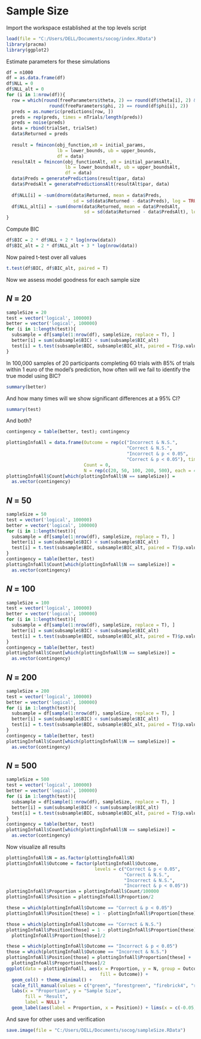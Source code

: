 # Sample Size

Import the workspace established at the top levels script

```r
load(file = "C:/Users/DELL/Documents/socog/index.RData")
library(pracma)
library(ggplot2)
```

Estimate parameters for these simulations

```r
df = n1000
df = as.data.frame(df)
df$NLL = 0
df$NLL_alt = 0
for (i in 1:nrow(df)){
  row = which(round(freeParameters$theta, 2) == round(df$theta[i], 2) & 
                round(freeParameters$phi, 2) == round(df$phi[i], 2))
  preds = as.numeric(predictions[row, ])
  preds = rep(preds, times = nTrials/length(preds))
  preds = noise(preds)
  data = rbind(trialSet, trialSet)
  data$Returned = preds
  
  result = fmincon(obj_function,x0 = initial_params,
                   lb = lower_bounds, ub = upper_bounds,
                   df = data)
  resultAlt = fmincon(obj_functionAlt, x0 = initial_paramsAlt,
                      lb = lower_boundsAlt, ub = upper_boundsAlt,
                      df = data)
  data$Preds = generatePredictions(result$par, data)
  data$PredsAlt = generatePredictionsAlt(resultAlt$par, data)
  
  df$NLL[i] = -sum(dnorm(data$Returned, mean = data$Preds, 
                         sd = sd(data$Returned - data$Preds), log = TRUE))
  df$NLL_alt[i] = -sum(dnorm(data$Returned, mean = data$PredsAlt, 
                             sd = sd(data$Returned - data$PredsAlt), log = TRUE))
}
```

Compute BIC

```r
df$BIC = 2 * df$NLL + 2 * log(nrow(data))
df$BIC_alt = 2 * df$NLL_alt + 3 * log(nrow(data))
```

Now paired t-test over all values

```r
t.test(df$BIC, df$BIC_alt, paired = T)
```

Now we assess model goodness for each sample size

## ***N*** **= 20**

```r
sampleSize = 20
test = vector('logical', 100000)
better = vector('logical', 100000)
for (i in 1:length(test)){
  subsample = df[sample(1:nrow(df), sampleSize, replace = T), ]
  better[i] = sum(subsample$BIC) < sum(subsample$BIC_alt)
  test[i] = t.test(subsample$BIC, subsample$BIC_alt, paired = T)$p.value < 0.05
}
```

In 100,000 samples of 20 participants completing 60 trials with 85% of trials within 1 euro of the model's prediction, how often will we fail to identify the true model using BIC?

```r
summary(better)
```

And how many times will we show significant differences at a 95% CI?

```r
summary(test)
```

And both?

```r
contingency = table(better, test); contingency
```

```r
plottingInfoAll = data.frame(Outcome = rep(c("Incorrect & N.S.", 
                                             "Correct & N.S.", 
                                             "Incorrect & p < 0.05",
                                             "Correct & p < 0.05"), times = 5),
                             Count = 0,
                             N = rep(c(20, 50, 100, 200, 500), each = 4))
plottingInfoAll$Count[which(plottingInfoAll$N == sampleSize)] = 
  as.vector(contingency)
```

## ***N*** **= 50**

```r
sampleSize = 50
test = vector('logical', 100000)
better = vector('logical', 100000)
for (i in 1:length(test)){
  subsample = df[sample(1:nrow(df), sampleSize, replace = T), ]
  better[i] = sum(subsample$BIC) < sum(subsample$BIC_alt)
  test[i] = t.test(subsample$BIC, subsample$BIC_alt, paired = T)$p.value < 0.05
}
contingency = table(better, test)
plottingInfoAll$Count[which(plottingInfoAll$N == sampleSize)] = 
  as.vector(contingency)
```

## ***N*** **= 100**

```r
sampleSize = 100
test = vector('logical', 100000)
better = vector('logical', 100000)
for (i in 1:length(test)){
  subsample = df[sample(1:nrow(df), sampleSize, replace = T), ]
  better[i] = sum(subsample$BIC) < sum(subsample$BIC_alt)
  test[i] = t.test(subsample$BIC, subsample$BIC_alt, paired = T)$p.value < 0.05
}
contingency = table(better, test)
plottingInfoAll$Count[which(plottingInfoAll$N == sampleSize)] = 
  as.vector(contingency)
```

## ***N*** **= 200**

```r
sampleSize = 200
test = vector('logical', 100000)
better = vector('logical', 100000)
for (i in 1:length(test)){
  subsample = df[sample(1:nrow(df), sampleSize, replace = T), ]
  better[i] = sum(subsample$BIC) < sum(subsample$BIC_alt)
  test[i] = t.test(subsample$BIC, subsample$BIC_alt, paired = T)$p.value < 0.05
}
contingency = table(better, test)
plottingInfoAll$Count[which(plottingInfoAll$N == sampleSize)] = 
  as.vector(contingency)
```

## ***N*** **= 500**

```r
sampleSize = 500
test = vector('logical', 100000)
better = vector('logical', 100000)
for (i in 1:length(test)){
  subsample = df[sample(1:nrow(df), sampleSize, replace = T), ]
  better[i] = sum(subsample$BIC) < sum(subsample$BIC_alt)
  test[i] = t.test(subsample$BIC, subsample$BIC_alt, paired = T)$p.value < 0.05
}
contingency = table(better, test)
plottingInfoAll$Count[which(plottingInfoAll$N == sampleSize)] = 
  as.vector(contingency)
```

Now visualize all results

```r
plottingInfoAll$N = as.factor(plottingInfoAll$N)
plottingInfoAll$Outcome = factor(plottingInfoAll$Outcome,
                                 levels = c("Correct & p < 0.05",
                                            "Correct & N.S.", 
                                            "Incorrect & N.S.",
                                            "Incorrect & p < 0.05"))
plottingInfoAll$Proportion = plottingInfoAll$Count/100000
plottingInfoAll$Position = plottingInfoAll$Proportion/2

these = which(plottingInfoAll$Outcome == "Correct & p < 0.05")
plottingInfoAll$Position[these] = 1 - plottingInfoAll$Proportion[these]/2

those = which(plottingInfoAll$Outcome == "Correct & N.S.")
plottingInfoAll$Position[those] = 1 - plottingInfoAll$Proportion[these] -
  plottingInfoAll$Proportion[those]/2

these = which(plottingInfoAll$Outcome == "Incorrect & p < 0.05")
those = which(plottingInfoAll$Outcome == "Incorrect & N.S.")
plottingInfoAll$Position[those] = plottingInfoAll$Proportion[these] +
  plottingInfoAll$Proportion[those]/2
ggplot(data = plottingInfoAll, aes(x = Proportion, y = N, group = Outcome,
                                   fill = Outcome)) + 
  geom_col() + theme_minimal() + 
  scale_fill_manual(values = c("green", "forestgreen", "firebrick4", "red")) +
  labs(x = "Proportion", y = "Sample Size", 
       fill = "Result",
       label = NULL) + 
  geom_label(aes(label = Proportion, x = Position)) + lims(x = c(-0.05, 1.05))
```

And save for other uses and verification

```r
save.image(file = "C:/Users/DELL/Documents/socog/sampleSize.RData")
```
